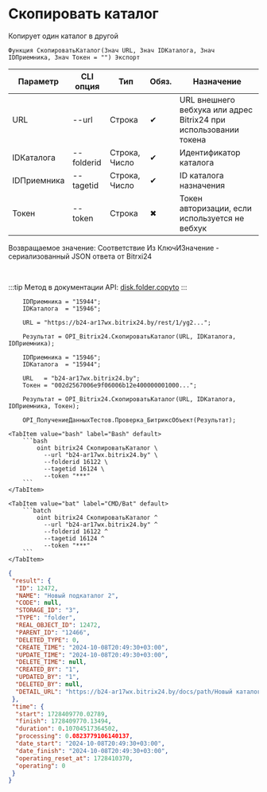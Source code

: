 ﻿---
sidebar_position: 3
---


# Скопировать каталог
 Копирует один каталог в другой



`Функция СкопироватьКаталог(Знач URL, Знач IDКаталога, Знач IDПриемника, Знач Токен = "") Экспорт`

  | Параметр | CLI опция | Тип | Обяз. | Назначение |
  |-|-|-|-|-|
  | URL | --url | Строка | &#x2714; | URL внешнего вебхука или адрес Bitrix24 при использовании токена |
  | IDКаталога | --folderid | Строка, Число | &#x2714; | Идентификатор каталога |
  | IDПриемника | --tagetid | Строка, Число | &#x2714; | ID каталога назначения |
  | Токен | --token | Строка | &#x2716; | Токен авторизации, если используется не вебхук |

  
  Возвращаемое значение:   Соответствие Из КлючИЗначение - сериализованный JSON ответа от Bitrxi24

<br/>

:::tip
Метод в документации API: [disk.folder.copyto](https://dev.1c-bitrix.ru/rest_help/disk/folder/disk_folder_copyto.php)
:::
<br/>


```bsl title="Пример использования для 1С:Предприятие/OneScript"
    IDПриемника = "15944";
    IDКаталога  = "15946";

    URL = "https://b24-ar17wx.bitrix24.by/rest/1/yg2...";

    Результат = OPI_Bitrix24.СкопироватьКаталог(URL, IDКаталога, IDПриемника);

    IDПриемника = "15946";
    IDКаталога  = "15944";

    URL   = "b24-ar17wx.bitrix24.by";
    Токен = "002d2567006e9f06006b12e400000001000...";

    Результат = OPI_Bitrix24.СкопироватьКаталог(URL, IDКаталога, IDПриемника, Токен);

    OPI_ПолучениеДанныхТестов.Проверка_БитриксОбъект(Результат);
```
    

 <Tabs>
  
    <TabItem value="bash" label="Bash" default>
        ```bash
            oint bitrix24 СкопироватьКаталог \
              --url "b24-ar17wx.bitrix24.by" \
              --folderid 16122 \
              --tagetid 16124 \
              --token "***"
        ```
    </TabItem>
  
    <TabItem value="bat" label="CMD/Bat" default>
        ```batch
            oint bitrix24 СкопироватьКаталог ^
              --url "b24-ar17wx.bitrix24.by" ^
              --folderid 16122 ^
              --tagetid 16124 ^
              --token "***"
        ```
    </TabItem>
</Tabs>


```json title="Результат"
{
 "result": {
  "ID": 12472,
  "NAME": "Новый подкаталог 2",
  "CODE": null,
  "STORAGE_ID": "3",
  "TYPE": "folder",
  "REAL_OBJECT_ID": 12472,
  "PARENT_ID": "12466",
  "DELETED_TYPE": 0,
  "CREATE_TIME": "2024-10-08T20:49:30+03:00",
  "UPDATE_TIME": "2024-10-08T20:49:30+03:00",
  "DELETE_TIME": null,
  "CREATED_BY": "1",
  "UPDATED_BY": "1",
  "DELETED_BY": null,
  "DETAIL_URL": "https://b24-ar17wx.bitrix24.by/docs/path/Новый каталог/Новый подкаталог/Новый подкаталог 2"
 },
 "time": {
  "start": 1728409770.02789,
  "finish": 1728409770.13494,
  "duration": 0.10704517364502,
  "processing": 0.0823779106140137,
  "date_start": "2024-10-08T20:49:30+03:00",
  "date_finish": "2024-10-08T20:49:30+03:00",
  "operating_reset_at": 1728410370,
  "operating": 0
 }
}
```

